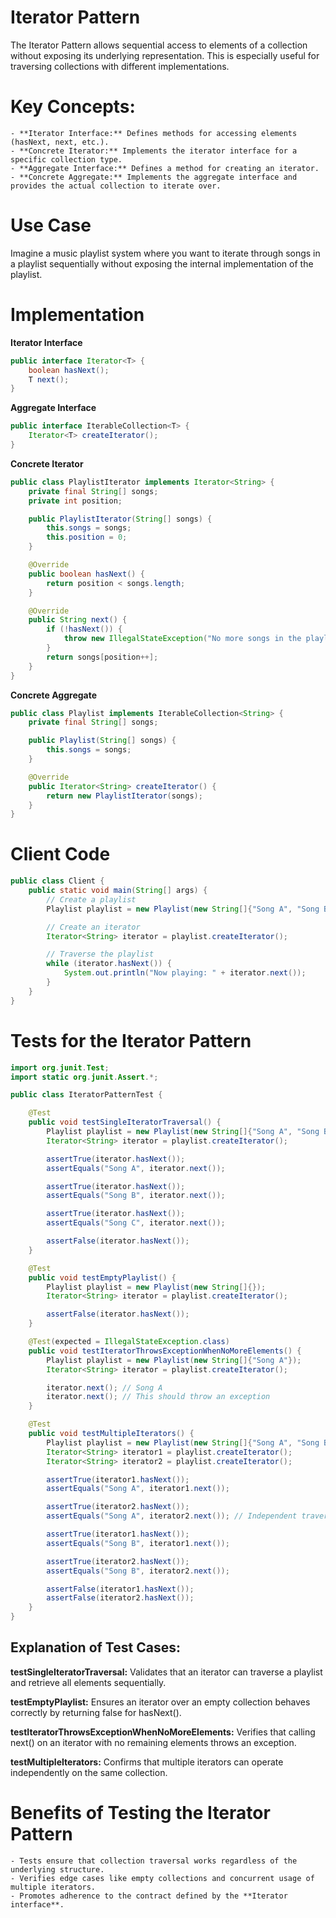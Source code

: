 # Iterator Pattern
The Iterator Pattern allows sequential access to elements of a collection without exposing its underlying representation. This is especially useful for traversing collections with different implementations.

# Key Concepts:
    - **Iterator Interface:** Defines methods for accessing elements (hasNext, next, etc.).
    - **Concrete Iterator:** Implements the iterator interface for a specific collection type.
    - **Aggregate Interface:** Defines a method for creating an iterator.
    - **Concrete Aggregate:** Implements the aggregate interface and provides the actual collection to iterate over.

# Use Case

Imagine a music playlist system where you want to iterate through songs in a playlist sequentially without exposing the internal implementation of the playlist.

# Implementation

**Iterator Interface**

```java
public interface Iterator<T> {
    boolean hasNext();
    T next();
}
```

**Aggregate Interface**

```java
public interface IterableCollection<T> {
    Iterator<T> createIterator();
}
```

**Concrete Iterator**

```java
public class PlaylistIterator implements Iterator<String> {
    private final String[] songs;
    private int position;

    public PlaylistIterator(String[] songs) {
        this.songs = songs;
        this.position = 0;
    }

    @Override
    public boolean hasNext() {
        return position < songs.length;
    }

    @Override
    public String next() {
        if (!hasNext()) {
            throw new IllegalStateException("No more songs in the playlist.");
        }
        return songs[position++];
    }
}
```

**Concrete Aggregate**

```java
public class Playlist implements IterableCollection<String> {
    private final String[] songs;

    public Playlist(String[] songs) {
        this.songs = songs;
    }

    @Override
    public Iterator<String> createIterator() {
        return new PlaylistIterator(songs);
    }
}
```

# Client Code

```java
public class Client {
    public static void main(String[] args) {
        // Create a playlist
        Playlist playlist = new Playlist(new String[]{"Song A", "Song B", "Song C"});

        // Create an iterator
        Iterator<String> iterator = playlist.createIterator();

        // Traverse the playlist
        while (iterator.hasNext()) {
            System.out.println("Now playing: " + iterator.next());
        }
    }
}
```

# Tests for the Iterator Pattern

```java
import org.junit.Test;
import static org.junit.Assert.*;

public class IteratorPatternTest {

    @Test
    public void testSingleIteratorTraversal() {
        Playlist playlist = new Playlist(new String[]{"Song A", "Song B", "Song C"});
        Iterator<String> iterator = playlist.createIterator();

        assertTrue(iterator.hasNext());
        assertEquals("Song A", iterator.next());

        assertTrue(iterator.hasNext());
        assertEquals("Song B", iterator.next());

        assertTrue(iterator.hasNext());
        assertEquals("Song C", iterator.next());

        assertFalse(iterator.hasNext());
    }

    @Test
    public void testEmptyPlaylist() {
        Playlist playlist = new Playlist(new String[]{});
        Iterator<String> iterator = playlist.createIterator();

        assertFalse(iterator.hasNext());
    }

    @Test(expected = IllegalStateException.class)
    public void testIteratorThrowsExceptionWhenNoMoreElements() {
        Playlist playlist = new Playlist(new String[]{"Song A"});
        Iterator<String> iterator = playlist.createIterator();

        iterator.next(); // Song A
        iterator.next(); // This should throw an exception
    }

    @Test
    public void testMultipleIterators() {
        Playlist playlist = new Playlist(new String[]{"Song A", "Song B"});
        Iterator<String> iterator1 = playlist.createIterator();
        Iterator<String> iterator2 = playlist.createIterator();

        assertTrue(iterator1.hasNext());
        assertEquals("Song A", iterator1.next());

        assertTrue(iterator2.hasNext());
        assertEquals("Song A", iterator2.next()); // Independent traversal

        assertTrue(iterator1.hasNext());
        assertEquals("Song B", iterator1.next());

        assertTrue(iterator2.hasNext());
        assertEquals("Song B", iterator2.next());

        assertFalse(iterator1.hasNext());
        assertFalse(iterator2.hasNext());
    }
}
```

## Explanation of Test Cases:

**testSingleIteratorTraversal:**
Validates that an iterator can traverse a playlist and retrieve all elements sequentially.

**testEmptyPlaylist:**
Ensures an iterator over an empty collection behaves correctly by returning false for hasNext().

**testIteratorThrowsExceptionWhenNoMoreElements:**
Verifies that calling next() on an iterator with no remaining elements throws an exception.

**testMultipleIterators:**
Confirms that multiple iterators can operate independently on the same collection.

# Benefits of Testing the Iterator Pattern
    - Tests ensure that collection traversal works regardless of the underlying structure.
    - Verifies edge cases like empty collections and concurrent usage of multiple iterators.
    - Promotes adherence to the contract defined by the **Iterator interface**.